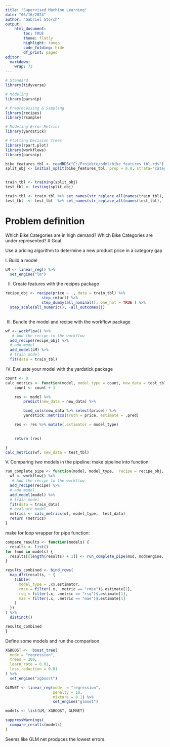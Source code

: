 ```yaml
---
title: "Supervised Machine Learning"
date: "06/16/2024"
author: "Gabriel Storch"
output: 
    html_document:
        toc: TRUE
        theme: flatly
        highlight: tango
        code_folding: hide
        df_print: paged
editor: 
  markdown: 
    wrap: 72
---
```


```r
# Standard
library(tidyverse)

# Modeling
library(parsnip)

# Preprocessing & Sampling
library(recipes)
library(rsample)

# Modeling Error Metrics
library(yardstick)

# Plotting Decision Trees
library(rpart.plot)
library(workflows)
library(parsnip)
```


```r
bike_features_tbl <- readRDS("C:/Projekte/bdml/bike_features_tbl.rds") %>% select(model:url)
split_obj <- initial_split(bike_features_tbl, prop = 0.8, strata="category_2") 


train_tbl <- training(split_obj)
test_tbl <- testing(split_obj)

train_tbl <- train_tbl %>% set_names(str_replace_all(names(train_tbl), " |-", "_"))
test_tbl  <- test_tbl  %>% set_names(str_replace_all(names(test_tbl),  " |-", "_"))

```
# Problem definition

Which Bike Categories are in high demand?
Which Bike Categories are under represented?
# Goal

Use a pricing algorithm to determine a new product price in a category gap


I. Build a model
```r
LM <- linear_reg() %>%
  set_engine("lm")
```

II. Create features with the recipes package
```r


recipe_obj <- recipe(price ~ ., data = train_tbl) %>% 
                step_rm(url) %>% 
                step_dummy(all_nominal(), one_hot = TRUE ) %>%
  step_scale(all_numeric(), -all_outcomes())
  

```



III. Bundle the model and recipe with the workflow package
```r
wf <- workflow() %>%
   # Add the recipe to the workflow
  add_recipe(recipe_obj) %>% 
  # add model
  add_model(LM) %>%
  # train model
  fit(data = train_tbl)

```


IV. Evaluate your model with the yardstick package
```r
count <- 0
calc_metrics <- function(model, model_type = count, new_data = test_tbl) {
    count <- count + 1

    res <- model %>%
        predict(new_data = new_data) %>%

        bind_cols(new_data %>% select(price)) %>%
        yardstick::metrics(truth = price, estimate = .pred) 

    res <- res %>% mutate(.estimator = model_type)

  
    return (res)

}
calc_metrics(wf, new_data = test_tbl)

```

V. Comparing two models in the pipeline:
make pipeline into function:

```r
run_complete_pipe <- function(model, model_type,  recipe = recipe_obj, train_data = train_tbl, test_data = test_tbl) {
  wf <- workflow() %>%
   # Add the recipe to the workflow
  add_recipe(recipe) %>% 
  # add model
  add_model(model) %>%
  # train model
  fit(data = train_data)
  # evaluate model
  metrics <- calc_metrics(wf, model_type,  test_data)
  return (metrics)
}
```
make for loop wrapper for pipe function:
```r
compare_results <- function(models) {
  results <- list()
for (mod in models) {
  results[[length(results) + 1]] <- run_complete_pipe(mod, mod$engine, recipe_obj, train_tbl, test_tbl)
}

results_combined <- bind_rows(
  map_dfr(results, ~ {
    tibble(
      model_type = .x$.estimator,
      rmse = filter(.x, .metric == "rmse")$.estimate[1],
      rsq = filter(.x, .metric == "rsq")$.estimate[1],
      mae = filter(.x, .metric == "mae")$.estimate[1]
    )
  })
) %>%
  distinct()

results_combined
}
```

Define some models and run the comparison
```r
XGBOOST <-  boost_tree(
  mode = "regression",
  trees = 200,         
  learn_rate = 0.01,
  loss_reduction = 0.01
) %>%
  set_engine("xgboost")

GLMNET <- linear_reg(mode  = "regression", 
                     penalty = 10, 
                     mixture = 0.1) %>%
                     set_engine("glmnet")

models <- list(LM, XGBOOST, GLMNET)

suppressWarnings(
  compare_results(models)
)


```

Seems like GLM net produces the lowest errors.

